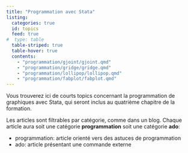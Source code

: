 ```yaml
---
title: "Programmation avec Stata"
listing:
  categories: true
  id: topics
  feed: true
#  type: table
  table-striped: true
  table-hover: true
  contents:
    - "programmation/gjoint/gjoint.qmd"
    - "programmation/gridge/gridge.qmd"
    - "programmation/lollipop/lollipop.qmd" 
    - "programmation/fabplot/fabplot.qmd"     
---
```


Vous trouverez ici de courts topics concernant la programmation de graphiques avec Stata, qui seront inclus au quatrième chapitre de la formation.   

Les articles sont filtrables par catégorie, comme dans un blog.  Chaque article aura soit une catégorie **programmation** soit une catégorie **ado**:   


- programmation: article orienté vers des astuces de programmation 
- ado: article présentant une commande externe

<br><br>

::: {#topics}
:::



